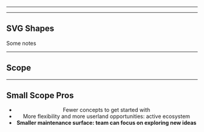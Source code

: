 



<Fullscreen>
  <div style={{background: `url(${posterImg})`, height: '100%', backgroundSize: 'cover'}}></div>
</Fullscreen>

---

<Cover title="SVG Tricks" name="Derek Wang" time="Apr 2022" />

---

## SVG Shapes

<ImageWrapper src={techImg} />

<Notes>Some notes</Notes>

---

<h2 style={{color: '#0df2c9'}}>Scope</h2>

---

<h2>
  Small Scope <span style={{color: 'hsl(167, 98%, 39%)'}}>Pros</span>
</h2>

<Center>
  <ul>
    <li>Fewer concepts to get started with</li>
    <li>More flexibility and more userland opportunities: active ecosystem</li>
    <li>
      <strong>Smaller maintenance surface: team can focus on exploring new ideas</strong>
    </li>
  </ul>
</Center>
